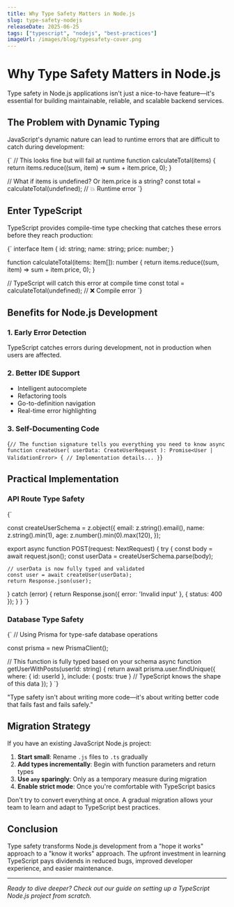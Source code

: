 ```yaml
---
title: Why Type Safety Matters in Node.js
slug: type-safety-nodejs
releaseDate: 2025-06-25
tags: ["typescript", "nodejs", "best-practices"]
imageUrl: /images/blog/typesafety-cover.png
---
```


# Why Type Safety Matters in Node.js

<DateText date="2025-06-25" />

<Callout variant="success">
  Type safety in Node.js applications isn't just a nice-to-have feature—it's
  essential for building maintainable, reliable, and scalable backend services.
</Callout>

## The Problem with Dynamic Typing

JavaScript's dynamic nature can lead to runtime errors that are difficult to catch during development:

<CodeBlock lang="javascript">{`
// This looks fine but will fail at runtime
function calculateTotal(items) {
  return items.reduce((sum, item) => sum + item.price, 0);
}

// What if items is undefined? Or item.price is a string?
const total = calculateTotal(undefined); // 💥 Runtime error
`}</CodeBlock>

## Enter TypeScript

TypeScript provides compile-time type checking that catches these errors before they reach production:

<CodeBlock lang="typescript">{`
interface Item {
  id: string;
  name: string;
  price: number;
}

function calculateTotal(items: Item[]): number {
return items.reduce((sum, item) => sum + item.price, 0);
}

// TypeScript will catch this error at compile time
const total = calculateTotal(undefined); // ❌ Compile error
`}</CodeBlock>

## Benefits for Node.js Development

### 1. Early Error Detection

<Callout variant="info">
  TypeScript catches errors during development, not in production when users are
  affected.
</Callout>

### 2. Better IDE Support

- Intelligent autocomplete
- Refactoring tools
- Go-to-definition navigation
- Real-time error highlighting

### 3. Self-Documenting Code

<CodeBlock lang="typescript">{`
// The function signature tells you everything you need to know
async function createUser(
  userData: CreateUserRequest
): Promise<User | ValidationError> {
  // Implementation details...
}
`}</CodeBlock>

## Practical Implementation

### API Route Type Safety

<CodeBlock lang="typescript">{`

const createUserSchema = z.object({
email: z.string().email(),
name: z.string().min(1),
age: z.number().min(0).max(120),
});

export async function POST(request: NextRequest) {
  try {
    const body = await request.json();
    const userData = createUserSchema.parse(body);
    
    // userData is now fully typed and validated
    const user = await createUser(userData);
    return Response.json(user);
  } catch (error) {
    return Response.json({ error: 'Invalid input' }, { status: 400 });
  }
}
`}</CodeBlock>

### Database Type Safety

<CodeBlock lang="typescript">{`
// Using Prisma for type-safe database operations

const prisma = new PrismaClient();

// This function is fully typed based on your schema
async function getUserWithPosts(userId: string) {
return await prisma.user.findUnique({
where: { id: userId },
include: { posts: true } // TypeScript knows the shape of this data
});
}
`}</CodeBlock>

<Quote>
  "Type safety isn't about writing more code—it's about writing better code that
  fails fast and fails safely."
</Quote>

## Migration Strategy

If you have an existing JavaScript Node.js project:

1. **Start small**: Rename `.js` files to `.ts` gradually
2. **Add types incrementally**: Begin with function parameters and return types
3. **Use `any` sparingly**: Only as a temporary measure during migration
4. **Enable strict mode**: Once you're comfortable with TypeScript basics

<Callout variant="warning">
  Don't try to convert everything at once. A gradual migration allows your team
  to learn and adapt to TypeScript best practices.
</Callout>

## Conclusion

Type safety transforms Node.js development from a "hope it works" approach to a "know it works" approach. The upfront investment in learning TypeScript pays dividends in reduced bugs, improved developer experience, and easier maintenance.

---

<ShareButton />

_Ready to dive deeper? Check out our guide on setting up a TypeScript Node.js project from scratch._
